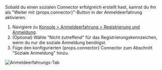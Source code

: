 Sobald du einen sozialen Connector erfolgreich erstellt hast, kannst du ihn als "Weiter mit {props.connector}"-Button in der Anmeldeerfahrung aktivieren.

1. Navigiere zu [Konsole > Anmeldeerfahrung > Registrierung und Anmeldung](https://cloud.logto.io/to/sign-in-experience/sign-up-and-sign-in).
2. (Optional) Wähle "Nicht zutreffend" für das Registrierungskennzeichen, wenn du nur die soziale Anmeldung benötigst.
3. Füge den konfigurierten {props.connector} Connector zum Abschnitt "Soziale Anmeldung" hinzu.

![Anmeldeerfahrungs-Tab](../assets/sie-tab.png)
